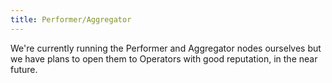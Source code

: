 ```yaml
---
title: Performer/Aggregator
---
```


<Warning>
  We're currently running the Performer and Aggregator nodes ourselves but we
  have plans to open them to Operators with good reputation, in the near future.
</Warning>
